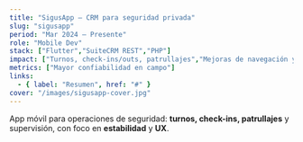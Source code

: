 ```yaml
---
title: "SigusApp — CRM para seguridad privada"
slug: "sigusapp"
period: "Mar 2024 – Presente"
role: "Mobile Dev"
stack: ["Flutter","SuiteCRM REST","PHP"]
impact: ["Turnos, check-ins/outs, patrullajes","Mejoras de navegación y UX"]
metrics: ["Mayor confiabilidad en campo"]
links:
  - { label: "Resumen", href: "#" }
cover: "/images/sigusapp-cover.jpg"
---
```

App móvil para operaciones de seguridad: **turnos, check-ins, patrullajes** y supervisión, con foco en **estabilidad** y **UX**.
